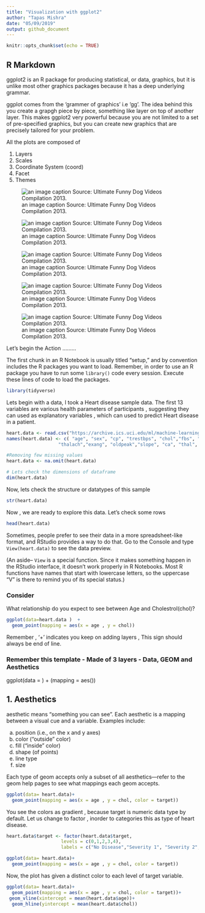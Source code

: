 ```yaml
---
title: "Visualization with ggplot2"
author: "Tapas Mishra"
date: "05/09/2019"
output: github_document
---
```


```r
knitr::opts_chunk$set(echo = TRUE)
```

## R Markdown
ggplot2 is an R package for producing statistical, or data, graphics, but it is unlike most other graphics packages because it has a deep underlying grammar.

ggplot comes from the 'grammer of graphics' i.e 'gg'. The idea behind this you create a grapgh piece by piece, something like layer on top of another layer. This makes ggplot2 very powerful because you are not limited to a set of pre-specified graphics, but you can create new graphics that are precisely tailored for your problem.

All the plots are composed of 

1. Layers
2. Scales
3. Coordinate System (coord)
4. Facet
5. Themes

![an image caption Source: Ultimate Funny Dog Videos Compilation 2013.](E:\Projects\Tidyverse Repo\images\first_layer.jpg)

![an image caption Source: Ultimate Funny Dog Videos Compilation 2013.](E:\Projects\Tidyverse Repo\images\second_layer.png)

![an image caption Source: Ultimate Funny Dog Videos Compilation 2013.](E:\Projects\Tidyverse Repo\images\third_layer.jpg)


![an image caption Source: Ultimate Funny Dog Videos Compilation 2013.](E:\Projects\Tidyverse Repo\images\fourth_layer.jpg)


![an image caption Source: Ultimate Funny Dog Videos Compilation 2013.](E:\Projects\Tidyverse Repo\images\fifth_layer.jpg)

Let's begin the Action .........

The first chunk in an R Notebook is usually titled "setup," and by convention includes the R packages you want to load. Remember, in order to use an R package you have to run some `library()` code every session. Execute these lines of code to load the packages. 

```r
library(tidyverse)

```

Lets begin with a data, I took a Heart disease sample data. The first 13 variables are various health parameters of participants , suggesting they can used as explanatory variables , which can used to predict Heart disease in a patient.

```r
heart.data <- read.csv("https://archive.ics.uci.edu/ml/machine-learning-databases/heart-disease/processed.cleveland.data",header=FALSE,sep=",",na.strings = '?')
names(heart.data) <- c( "age", "sex", "cp", "trestbps", "chol","fbs", "restecg",
                   "thalach","exang", "oldpeak","slope", "ca", "thal", "target")

#Removing few missing values
heart.data <- na.omit(heart.data)

# Lets check the dimensions of dataframe
dim(heart.data)

```

Now, lets check the structure or datatypes of this sample

```r
str(heart.data)

```

Now , we are ready to explore this data. Let's check some rows

```r
head(heart.data)
```


Sometimes, people prefer to see their data in a more spreadsheet-like format, and RStudio provides a way to do that. Go to the Console and type `View(heart.data)` to see the data preview.

(An aside-- `View` is a special function. Since it makes something happen in the RStudio interface, it doesn't work properly in R Notebooks. Most R functions have names that start with lowercase letters, so the uppercase "V" is there to remind you of its special status.)

### Consider
What relationship do you expect to see between Age and Cholestrol(chol)?

```r
ggplot(data=heart.data )  +
  geom_point(mapping = aes(x = age , y = chol))
```

Remember , '+' indicates you keep on adding layers , This sign should always be end of line.

### Remember this template - Made of 3 layers - Data, GEOM and Aesthetics
ggplot(data = <DATA>) +
<GEOM_FUNCTION>(mapping = aes(<MAPPINGS>))

## 1. Aesthetics

aesthetic means “something you can see”. Each aesthetic is a mapping between a visual cue and a variable. Examples include:

a. position (i.e., on the x and y axes)
b. color (“outside” color)
c. fill (“inside” color)
d. shape (of points)
e. line type
f. size

Each type of geom accepts only a subset of all aesthetics—refer to the geom help pages to see what mappings each geom accepts.

```r
ggplot(data= heart.data)+
  geom_point(mapping = aes(x = age , y = chol, color = target))
```

You see the colors as gradient , because target is numeric data type by default. Let us change to factor , inorder to categories this as type of heart disease. 

```r
heart.data$target <- factor(heart.data$target,
                    levels = c(0,1,2,3,4),
                    labels = c("No Disease","Severity 1", "Severity 2","Severity 3","Severity 4"))

ggplot(data= heart.data)+
  geom_point(mapping = aes(x = age , y = chol, color = target))
```

Now, the plot has given a distinct color to each level of target variable. 

```r
ggplot(data= heart.data)+
  geom_point(mapping = aes(x = age , y = chol, color = target))+
 geom_vline(xintercept = mean(heart.data$age))+
  geom_hline(yintercept = mean(heart.data$chol))

```


